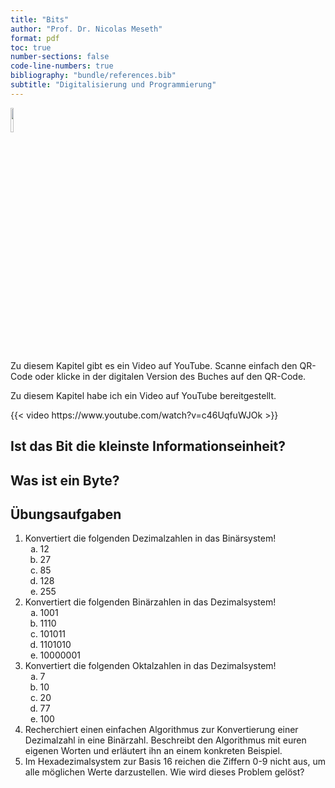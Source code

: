 ```yaml
---
title: "Bits"
author: "Prof. Dr. Nicolas Meseth"
format: pdf
toc: true
number-sections: false
code-line-numbers: true
bibliography: "bundle/references.bib"
subtitle: "Digitalisierung und Programmierung"
---
```

:::: {layout="[0.2, 0.8]" .content-visible when-format="pdf"}

:::{#firstcol}
[![](qrcodes\c46UqfuWJOk.png){fig-align="center" width=10%}](https://www.youtube.com/watch?v=c46UqfuWJOk)
:::

:::{#secondcol}
Zu diesem Kapitel gibt es ein Video auf YouTube. Scanne einfach den QR-Code oder klicke in der digitalen Version des Buches auf den QR-Code.
:::

::::

::: {.content-visible when-format="html"}

Zu diesem Kapitel habe ich ein Video auf YouTube bereitgestellt.

{{< video https://www.youtube.com/watch?v=c46UqfuWJOk >}}

:::

## Ist das Bit die kleinste Informationseinheit?

## Was ist ein Byte?

\newpage

## Übungsaufgaben {.unnumbered}

1.  Konvertiert die folgenden Dezimalzahlen in das Binärsystem!
     a.  12
     b.  27
     c.  85
     d.  128
     e.  255

2.  Konvertiert die folgenden Binärzahlen in das Dezimalsystem!
     a.  1001
     b.  1110
     c.  101011
     d.  1101010
     e.  10000001

3.  Konvertiert die folgenden Oktalzahlen in das Dezimalsystem!
     a.  7
     b.  10
     c.  20
     d.  77
     e.  100

4.  Recherchiert einen einfachen Algorithmus zur Konvertierung einer Dezimalzahl in eine Binärzahl. Beschreibt den Algorithmus mit euren eigenen Worten und erläutert ihn an einem konkreten Beispiel.
5.  Im Hexadezimalsystem zur Basis 16 reichen die Ziffern 0-9 nicht aus, um alle möglichen Werte darzustellen. Wie wird dieses Problem gelöst?

